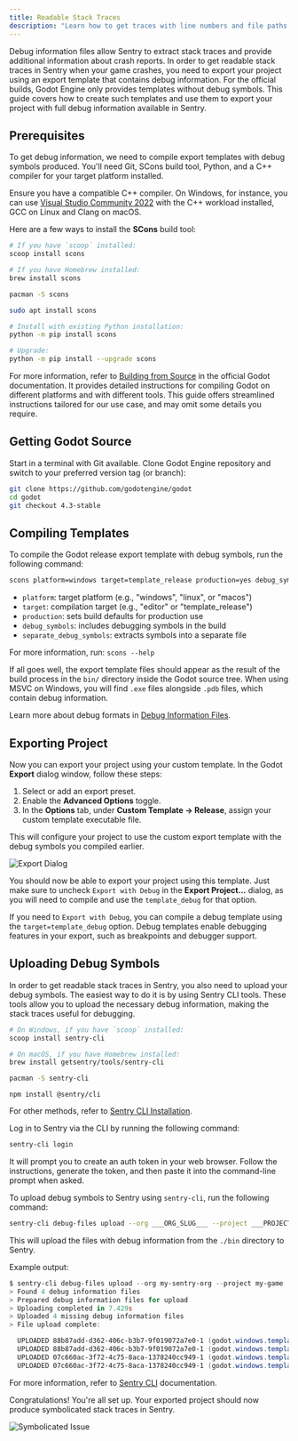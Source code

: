 ```yaml
---
title: Readable Stack Traces
description: "Learn how to get traces with line numbers and file paths in Sentry with SDK for Godot Engine."
---
```


Debug information files allow Sentry to extract stack traces and provide additional information about crash reports. In order to get readable stack traces in Sentry when your game crashes, you need to export your project using an export template that contains debug information. For the official builds, Godot Engine only provides templates without debug symbols. This guide covers how to create such templates and use them to export your project with full debug information available in Sentry.

## Prerequisites

To get debug information, we need to compile export templates with debug symbols produced. You'll need Git, SCons build tool, Python, and a C++ compiler for your target platform installed.

Ensure you have a compatible C++ compiler. On Windows, for instance, you can use [Visual Studio Community 2022](https://visualstudio.microsoft.com/) with the C++ workload installed, GCC on Linux and Clang on macOS.

Here are a few ways to install the **SCons** build tool:

```PowerShell {tabTitle:Windows}
# If you have `scoop` installed:
scoop install scons
```

```bash {tabTitle:macOS}
# If you have Homebrew installed:
brew install scons
```

```bash {tabTitle:Arch Linux}
pacman -S scons
```

```bash {tabTitle:Ubuntu/Debian}
sudo apt install scons
```

```bash {tabTitle:Using Python}
# Install with existing Python installation:
python -m pip install scons

# Upgrade:
python -m pip install --upgrade scons
```

<Alert>

For more information, refer to [Building from Source](https://docs.godotengine.org/en/stable/contributing/development/compiling/index.html) in the official Godot documentation. It provides detailed instructions for compiling Godot on different platforms and with different tools. This guide offers streamlined instructions tailored for our use case, and may omit some details you require.

</Alert>

## Getting Godot Source

Start in a terminal with Git available. Clone Godot Engine repository and switch to your preferred version tag (or branch):
```bash
git clone https://github.com/godotengine/godot
cd godot
git checkout 4.3-stable
```

## Compiling Templates

To compile the Godot release export template with debug symbols, run the following command:

```bash
scons platform=windows target=template_release production=yes debug_symbols=yes separate_debug_symbols=yes
```

<Expandable title="Options explained">

- `platform`: target platform (e.g., "windows", "linux", or "macos")
- `target`: compilation target (e.g., "editor" or "template_release")
- `production`: sets build defaults for production use
- `debug_symbols`: includes debugging symbols in the build
- `separate_debug_symbols`: extracts symbols into a separate file

For more information, run: `scons --help`

</Expandable>

If all goes well, the export template files should appear as the result of the build process in the `bin/` directory inside the Godot source tree. When using MSVC on Windows, you will find `.exe` files alongside `.pdb` files, which contain debug information.

<Alert>

Learn more about debug formats in [Debug Information Files](/platforms/native/data-management/debug-files/).

</Alert>

## Exporting Project

Now you can export your project using your custom template. In the Godot **Export** dialog window, follow these steps:

1. Select or add an export preset.
2. Enable the **Advanced Options** toggle.
3. In the **Options** tab, under **Custom Template -> Release**, assign your custom template executable file.

This will configure your project to use the custom export template with the debug symbols you compiled earlier.

![Export Dialog](./imgs/godot_export_dialog.png)

You should now be able to export your project using this template. Just make sure to uncheck `Export with Debug` in the **Export Project...** dialog, as you will need to compile and use the `template_debug` for that option.

<Alert>

If you need to `Export with Debug`, you can compile a debug template using the `target=template_debug` option. Debug templates enable debugging features in your export, such as breakpoints and debugger support.

</Alert>

## Uploading Debug Symbols

In order to get readable stack traces in Sentry, you also need to upload your debug symbols. The easiest way to do it is by using Sentry CLI tools. These tools allow you to upload the necessary debug information, making the stack traces useful for debugging.

<Expandable title="Installing Sentry CLI">

```PowerShell {tabTitle:Windows}
# On Windows, if you have `scoop` installed:
scoop install sentry-cli
```

```bash {tabTitle:macOS}
# On macOS, if you have Homebrew installed:
brew install getsentry/tools/sentry-cli
```

```bash {tabTitle:Arch Linux}
pacman -S sentry-cli
```

```npm {tabTitle:npm}
npm install @sentry/cli
```

For other methods, refer to [Sentry CLI Installation](/cli/installation/).

</Expandable>

Log in to Sentry via the CLI by running the following command:

```bash
sentry-cli login
```

It will prompt you to create an auth token in your web browser. Follow the instructions, generate the token, and then paste it into the command-line prompt when asked.

To upload debug symbols to Sentry using `sentry-cli`, run the following command:

```bash
sentry-cli debug-files upload --org ___ORG_SLUG___ --project ___PROJECT_SLUG___ ./bin
```

This will upload the files with debug information from the `./bin` directory to Sentry.

Example output:

```PowerShell
$ sentry-cli debug-files upload --org my-sentry-org --project my-game ./bin
> Found 4 debug information files
> Prepared debug information files for upload
> Uploading completed in 7.429s
> Uploaded 4 missing debug information files
> File upload complete:

  UPLOADED 88b87add-d362-406c-b3b7-9f019072a7e0-1 (godot.windows.template_release.x86_64.console.exe; x86_64 executable)
  UPLOADED 88b87add-d362-406c-b3b7-9f019072a7e0-1 (godot.windows.template_release.x86_64.console.pdb; x86_64 debug companion)
  UPLOADED 07c660ac-3f72-4c75-8aca-1378240cc949-1 (godot.windows.template_release.x86_64.pdb; x86_64 debug companion)
  UPLOADED 07c660ac-3f72-4c75-8aca-1378240cc949-1 (godot.windows.template_release.x86_64.exe; x86_64 executable)
```

<Alert>

For more information, refer to [Sentry CLI](/cli/) documentation.

</Alert>

Congratulations! You're all set up. Your exported project should now produce symbolicated stack traces in Sentry.

![Symbolicated Issue](./imgs/symbolicated_issue.png)
